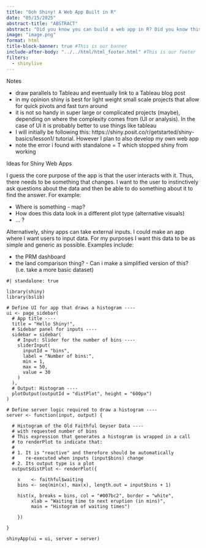 ```yaml
---
title: "Ooh Shiny! A Web App Built in R"
date: "05/15/2025"
abstract-title: "ABSTRACT"
abstract: "Did you know you can build a web app in R? Did you know this web app could be a custom dashboard showing off your latest data analysis and results? In this blog I am learning how to create my very own Shiny web app, and I am taking you along for the ride."
image: "image.png"
format: html
title-block-banner: true #This is our banner
include-after-body: "../../html/html_footer.html" #This is our footer
filters:
  - shinylive
---
```


Notes

 - draw parallels to Tableau and eventually link to a Tableau blog post
 - in my opinion shiny is best for light weight small scale projects that allow for quick pivots and fast turn around
 - it is not so handy in super large or complicated projects (maybe), depending on where the complexity comes from (UI or analysis). In the case of UI it is probably better to use things like tableau
 - I will initially be following this: https://shiny.posit.co/r/getstarted/shiny-basics/lesson1/ tutorial. However I plan to also develop my own web app
 - note the error i found with standalone = T which stopped shiny from working


 
Ideas for Shiny Web Apps

I guess the core purpose of the app is that the user interacts with it. Thus, there needs to be something that changes. I want to the user to instinctively ask questions about the data and then be able to do something about it to find the answer. For example:

 - Where is something - map?
 - How does this data look in a different plot type (alternative visuals)
 - ... ?
 
Alternatively, shiny apps can take external inputs. I could make an app where I want users to input data. For my purposes I want this data to be as simple and generic as possible. Examples include:

 - the PRM dashboard
 - the land comparison thing? - Can i make a simplified version of this? (i.e. take a more basic dataset)

::: {.cell-output-display}
<style>
iframe.app-frame {
  height: 700px !important;
  width: 100% !important;
}
</style>
:::

```shinylive-r
#| standalone: true

library(shiny)
library(bslib)

# Define UI for app that draws a histogram ----
ui <- page_sidebar(
  # App title ----
  title = "Hello Shiny!",
  # Sidebar panel for inputs ----
  sidebar = sidebar(
    # Input: Slider for the number of bins ----
    sliderInput(
      inputId = "bins",
      label = "Number of bins:",
      min = 1,
      max = 50,
      value = 30
    )
  ),
  # Output: Histogram ----
  plotOutput(outputId = "distPlot", height = "600px")
)

# Define server logic required to draw a histogram ----
server <- function(input, output) {

  # Histogram of the Old Faithful Geyser Data ----
  # with requested number of bins
  # This expression that generates a histogram is wrapped in a call
  # to renderPlot to indicate that:
  #
  # 1. It is "reactive" and therefore should be automatically
  #    re-executed when inputs (input$bins) change
  # 2. Its output type is a plot
  output$distPlot <- renderPlot({

    x    <- faithful$waiting
    bins <- seq(min(x), max(x), length.out = input$bins + 1)

    hist(x, breaks = bins, col = "#007bc2", border = "white",
         xlab = "Waiting time to next eruption (in mins)",
         main = "Histogram of waiting times")

    })

}

shinyApp(ui = ui, server = server)

```








